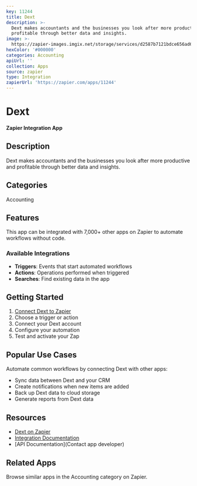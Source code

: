 ```yaml
---
key: 11244
title: Dext
description: >-
  Dext makes accountants and the businesses you look after more productive and
  profitable through better data and insights.
image: >-
  https://zapier-images.imgix.net/storage/services/d2587b7121bdce656ad6e6cdf0964c05.png?auto=format%2Ccompress&ixlib=python-3.0.0&q=50
hexColor: '#000000'
categories: Accounting
apiUrl: ''
collection: Apps
source: zapier
type: Integration
zapierUrl: 'https://zapier.com/apps/11244'
---
```

# Dext

**Zapier Integration App**

## Description

Dext makes accountants and the businesses you look after more productive and profitable through better data and insights.

## Categories

Accounting

## Features

This app can be integrated with 7,000+ other apps on Zapier to automate workflows without code.

### Available Integrations

- **Triggers**: Events that start automated workflows
- **Actions**: Operations performed when triggered
- **Searches**: Find existing data in the app

## Getting Started

1. [Connect Dext to Zapier](https://zapier.com/apps/11244)
2. Choose a trigger or action
3. Connect your Dext account
4. Configure your automation
5. Test and activate your Zap

## Popular Use Cases

Automate common workflows by connecting Dext with other apps:

- Sync data between Dext and your CRM
- Create notifications when new items are added
- Back up Dext data to cloud storage
- Generate reports from Dext data

## Resources

- [Dext on Zapier](https://zapier.com/apps/11244)
- [Integration Documentation](https://zapier.com/apps/11244/integrations)
- [API Documentation](Contact app developer)

## Related Apps

Browse similar apps in the Accounting category on Zapier.
